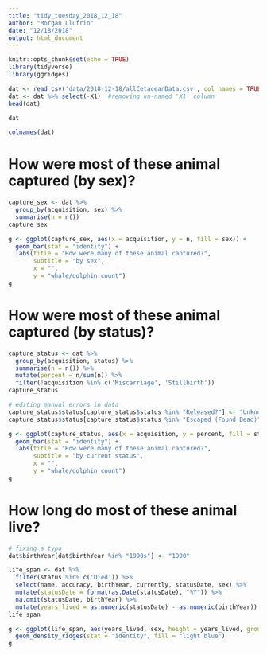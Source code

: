 ```yaml
---
title: "tidy_tuesday_2018_12_18"
author: "Morgan Llufrio"
date: "12/18/2018"
output: html_document
---
```




```r
knitr::opts_chunk$set(echo = TRUE)
library(tidyverse)
library(ggridges)
```

```r
dat <- read_csv('data/2018-12-18/allCetaceanData.csv', col_names = TRUE)
dat <- dat %>% select(-X1)  #removing un-named 'X1' column
head(dat)

dat
```


```r
colnames(dat)
```

# How were most of these animal captured (by sex)?

```r
capture_sex <- dat %>% 
  group_by(acquisition, sex) %>% 
  summarise(n = n())
capture_sex

g <- ggplot(capture_sex, aes(x = acquisition, y = n, fill = sex)) + 
  geom_bar(stat = "identity") +
  labs(title = "How were many of these animal captured?", 
       subtitle = "by sex",
       x = "", 
       y = "whale/dolphin count")
g
```

# How were most of these animal captured (by status)?

```r
capture_status <- dat %>% 
  group_by(acquisition, status) %>% 
  summarise(n = n()) %>% 
  mutate(percent = n/sum(n)) %>% 
  filter(!acquisition %in% c('Miscarriage', 'Stillbirth'))
capture_status

# editing manual errors in data
capture_status$status[capture_status$status %in% "Released?"] <- "Unknown"
capture_status$status[capture_status$status %in% "Escaped (Found Dead)"] <- "Escaped"

g <- ggplot(capture_status, aes(x = acquisition, y = percent, fill = status)) + 
  geom_bar(stat = "identity") + 
  labs(title = "How were many of these animal captured?", 
       subtitle = "by current status",
       x = "", 
       y = "whale/dolphin count")
g
```

# How long do most of these animal live? 

```r
# fixing a typo
dat$birthYear[dat$birthYear %in% "1990s"] <- "1990"

life_span <- dat %>% 
  filter(status %in% c('Died')) %>% 
  select(name, accuracy, birthYear, currently, statusDate, sex) %>% 
  mutate(statusDate = format(as.Date(statusDate), "%Y")) %>% 
  na.omit(statusDate, birthYear) %>% 
  mutate(years_lived = as.numeric(statusDate) - as.numeric(birthYear))
life_span

g <- ggplot(life_span, aes(years_lived, sex, height = years_lived, group = sex)) +
  geom_density_ridges(stat = "identity", fill = "light blue")
g

```

